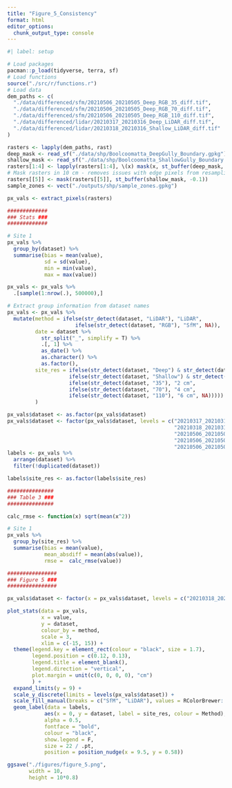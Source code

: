 ```yaml
---
title: "Figure_5_Consistency"
format: html
editor_options: 
  chunk_output_type: console
---
```


```r
#| label: setup

# Load packages
pacman::p_load(tidyverse, terra, sf)
# Load functions
source("./src/r/functions.r") 
# Load data
dem_paths <- c(
  "./data/differenced/sfm/20210506_20210505_Deep_RGB_35_diff.tif",
  "./data/differenced/sfm/20210506_20210505_Deep_RGB_70_diff.tif",
  "./data/differenced/sfm/20210506_20210505_Deep_RGB_110_diff.tif",
  "./data/differenced/lidar/20210317_20210316_Deep_LiDAR_diff.tif",
  "./data/differenced/lidar/20210318_20210316_Shallow_LiDAR_diff.tif"
)

rasters <- lapply(dem_paths, rast)
deep_mask <- read_sf("./data/shp/Boolcoomatta_DeepGully_Boundary.gpkg")
shallow_mask <- read_sf("./data/shp/Boolcoomatta_ShallowGully_Boundary.gpkg")
rasters[1:4] <- lapply(rasters[1:4], \(x) mask(x, st_buffer(deep_mask, -0.1)))
# Mask rasters in 10 cm - removes issues with edge pixels from resampling
rasters[[5]] <- mask(rasters[[5]], st_buffer(shallow_mask, -0.1))
sample_zones <- vect("./outputs/shp/sample_zones.gpkg")
```

```r
px_vals <- extract_pixels(rasters)

#############
### Stats ###
#############

# Site 1
px_vals %>%
  group_by(dataset) %>% 
  summarise(bias = mean(value),
            sd = sd(value),
            min = min(value),
            max = max(value))

px_vals <- px_vals %>% 
  .[sample(1:nrow(.), 500000),]

# Extract group information from dataset names
px_vals <- px_vals %>% 
  mutate(method = ifelse(str_detect(dataset, "LiDAR"), "LiDAR",
                      ifelse(str_detect(dataset, "RGB"), "SfM", NA)),
         date = dataset %>% 
           str_split("_", simplify = T) %>% 
           .[, 1] %>% 
           as_date() %>% 
           as.character() %>% 
           as.factor(),
         site_res = ifelse(str_detect(dataset, "Deep") & str_detect(dataset, "LiDAR"), "Site 1",
                    ifelse(str_detect(dataset, "Shallow") & str_detect(dataset, "LiDAR"), "Site 2",
                    ifelse(str_detect(dataset, "35"), "2 cm", 
                    ifelse(str_detect(dataset, "70"), "4 cm",
                    ifelse(str_detect(dataset, "110"), "6 cm", NA)))))
         )

px_vals$dataset <- as.factor(px_vals$dataset)
px_vals$dataset <- factor(px_vals$dataset, levels = c("20210317_20210316_Deep_LiDAR_diff",
                                                      "20210318_20210316_Shallow_LiDAR_diff",
                                                      "20210506_20210505_Deep_RGB_35_diff",
                                                      "20210506_20210505_Deep_RGB_70_diff",
                                                      "20210506_20210505_Deep_RGB_110_diff"))
labels <- px_vals %>%
  arrange(dataset) %>% 
  filter(!duplicated(dataset))

labels$site_res <- as.factor(labels$site_res)

###############
### Table 3 ###
###############

calc_rmse <- function(x) sqrt(mean(x^2))

# Site 1
px_vals %>%
  group_by(site_res) %>% 
  summarise(bias = mean(value),
            mean_absdiff = mean(abs(value)),
            rmse =  calc_rmse(value))

################
### Figure 5 ###
################

px_vals$dataset <- factor(x = px_vals$dataset, levels = c("20210318_20210316_Shallow_LiDAR_diff", "20210317_20210316_Deep_LiDAR_diff",  "20210506_20210505_Deep_RGB_110_diff", "20210506_20210505_Deep_RGB_70_diff", "20210506_20210505_Deep_RGB_35_diff"))

plot_stats(data = px_vals, 
           x = value, 
           y = dataset,
           colour_by = method,
           scale = 3,
           xlim = c(-15, 15)) +
  theme(legend.key = element_rect(colour = "black", size = 1.7),
        legend.position = c(0.12, 0.13),
        legend.title = element_blank(),
        legend.direction = "vertical",
        plot.margin = unit(c(0, 0, 0, 0), "cm")
        ) +
  expand_limits(y = 9) +
  scale_y_discrete(limits = levels(px_vals$dataset)) +
  scale_fill_manual(breaks = c("SfM", "LiDAR"), values = RColorBrewer::brewer.pal(11, "PiYG")[c(3, 9)]) +
  geom_label(data = labels,
            aes(x = 0, y = dataset, label = site_res, colour = Method),
            alpha = 0.5,
            fontface = "bold",
            colour = "black",
            show.legend = F,
            size = 22 / .pt,
            position = position_nudge(x = 9.5, y = 0.58))
```


```r
ggsave("./figures/figure_5.png",
       width = 10,
       height = 10*0.8)
```
